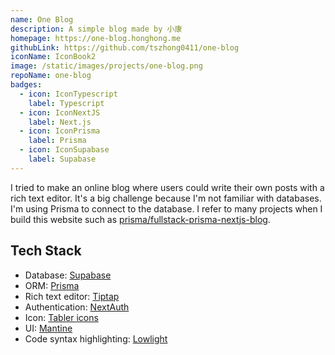 ```yaml
---
name: One Blog
description: A simple blog made by 小康
homepage: https://one-blog.honghong.me
githubLink: https://github.com/tszhong0411/one-blog
iconName: IconBook2
image: /static/images/projects/one-blog.png
repoName: one-blog
badges:
  - icon: IconTypescript
    label: Typescript
  - icon: IconNextJS
    label: Next.js
  - icon: IconPrisma
    label: Prisma
  - icon: IconSupabase
    label: Supabase
---
```


I tried to make an online blog where users could write their own posts with a rich text editor. It's a big challenge because I'm not familiar with databases. I'm using Prisma to connect to the database. I refer to many projects when I build this website such as [prisma/fullstack-prisma-nextjs-blog](https://github.com/prisma/fullstack-prisma-nextjs-blog).

## Tech Stack

- Database: [Supabase](https://supabase.com/)
- ORM: [Prisma](https://www.prisma.io/)
- Rich text editor: [Tiptap](https://tiptap.dev)
- Authentication: [NextAuth](https://next-auth.js.org)
- Icon: [Tabler icons](https://tabler-icons.io/)
- UI: [Mantine](https://mantine.dev)
- Code syntax highlighting: [Lowlight](https://github.com/wooorm/lowlight)
